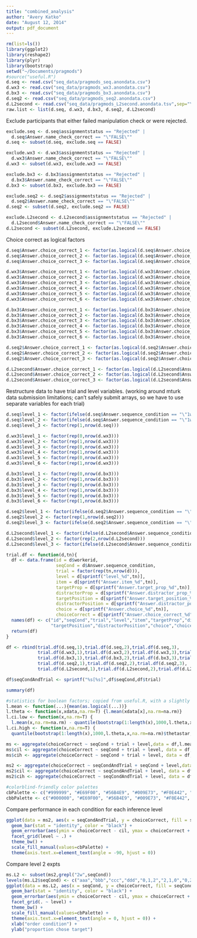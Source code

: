 ```yaml
---
title: "combined_analysis"
author: "Avery Katko"
date: "August 12, 2014"
output: pdf_document
---
```


```r
rm(list=ls())
library(ggplot2)
library(reshape2)
library(plyr)
library(bootstrap)
setwd("~/Documents/pragmods")
#source("useful.R")
d.seq <- read.csv("seq_data/pragmods_seq.anondata.csv")
d.wx3 <- read.csv("seq_data/pragmods_wx3.anondata.csv")
d.bx3 <- read.csv("seq_data/pragmods_bx3.anondata.csv")
d.seq2 <- read.csv("seq_data/pragmods_seq2.anondata.csv")
d.L2second <- read.csv("seq_data/pragmods_L2second.anondata.tsv",sep="\t")
raw.list <- list(d.seq, d.wx3, d.bx3, d.seq2, d.L2second)
```

Exclude participants that either failed manipulation check or were rejected.

```r
exclude.seq <- d.seq$assignmentstatus == "Rejected" |
  d.seq$Answer.name_check_correct == "\"FALSE\""
d.seq <- subset(d.seq, exclude.seq == FALSE)

exclude.wx3 <- d.wx3$assignmentstatus == "Rejected" |
  d.wx3$Answer.name_check_correct == "\"FALSE\""
d.wx3 <- subset(d.wx3, exclude.wx3 == FALSE)

exclude.bx3 <- d.bx3$assignmentstatus == "Rejected" |
  d.bx3$Answer.name_check_correct == "\"FALSE\""
d.bx3 <- subset(d.bx3, exclude.bx3 == FALSE)

exclude.seq2 <- d.seq2$assignmentstatus == "Rejected" |
  d.seq2$Answer.name_check_correct == "\"FALSE\""
d.seq2 <- subset(d.seq2, exclude.seq2 == FALSE)

exclude.L2second <- d.L2second$assignmentstatus == "Rejected" |
  d.L2second$Answer.name_check_correct == "\"FALSE\""
d.L2second <- subset(d.L2second, exclude.L2second == FALSE)
```

Choice correct as logical factors

```r
d.seq$Answer.choice_correct_1 <- factor(as.logical(d.seq$Answer.choice_correct_1))
d.seq$Answer.choice_correct_2 <- factor(as.logical(d.seq$Answer.choice_correct_2))
d.seq$Answer.choice_correct_3 <- factor(as.logical(d.seq$Answer.choice_correct_3))

d.wx3$Answer.choice_correct_1 <- factor(as.logical(d.wx3$Answer.choice_correct_1))
d.wx3$Answer.choice_correct_2 <- factor(as.logical(d.wx3$Answer.choice_correct_2))
d.wx3$Answer.choice_correct_3 <- factor(as.logical(d.wx3$Answer.choice_correct_3))
d.wx3$Answer.choice_correct_4 <- factor(as.logical(d.wx3$Answer.choice_correct_4))
d.wx3$Answer.choice_correct_5 <- factor(as.logical(d.wx3$Answer.choice_correct_5))
d.wx3$Answer.choice_correct_6 <- factor(as.logical(d.wx3$Answer.choice_correct_6))

d.bx3$Answer.choice_correct_1 <- factor(as.logical(d.bx3$Answer.choice_correct_1))
d.bx3$Answer.choice_correct_2 <- factor(as.logical(d.bx3$Answer.choice_correct_2))
d.bx3$Answer.choice_correct_3 <- factor(as.logical(d.bx3$Answer.choice_correct_3))
d.bx3$Answer.choice_correct_4 <- factor(as.logical(d.bx3$Answer.choice_correct_4))
d.bx3$Answer.choice_correct_5 <- factor(as.logical(d.bx3$Answer.choice_correct_5))
d.bx3$Answer.choice_correct_6 <- factor(as.logical(d.bx3$Answer.choice_correct_6))

d.seq2$Answer.choice_correct_1 <- factor(as.logical(d.seq2$Answer.choice_correct_1))
d.seq2$Answer.choice_correct_2 <- factor(as.logical(d.seq2$Answer.choice_correct_2))
d.seq2$Answer.choice_correct_3 <- factor(as.logical(d.seq2$Answer.choice_correct_3))

d.L2second$Answer.choice_correct_1 <- factor(as.logical(d.L2second$Answer.choice_correct_1))
d.L2second$Answer.choice_correct_2 <- factor(as.logical(d.L2second$Answer.choice_correct_2))
d.L2second$Answer.choice_correct_3 <- factor(as.logical(d.L2second$Answer.choice_correct_3))
```

Restructure data to have trial and level variables. (working around mturk data submission limitations; can't safely submit arrays, so we have to use separate variables for each trial)

```r
d.seq$level_1 <- factor(ifelse(d.seq$Answer.sequence_condition == "\"1w0w1b\"",1,0))
d.seq$level_2 <- factor(ifelse(d.seq$Answer.sequence_condition == "\"1w0w1b\"",0,1))
d.seq$level_3 <- factor(rep(1,nrow(d.seq)))

d.wx3$level_1 <- factor(rep(0,nrow(d.wx3)))
d.wx3$level_2 <- factor(rep(1,nrow(d.wx3)))
d.wx3$level_3 <- factor(rep(0,nrow(d.wx3)))
d.wx3$level_4 <- factor(rep(1,nrow(d.wx3)))
d.wx3$level_5 <- factor(rep(0,nrow(d.wx3)))
d.wx3$level_6 <- factor(rep(1,nrow(d.wx3)))

d.bx3$level_1 <- factor(rep(0,nrow(d.bx3)))
d.bx3$level_2 <- factor(rep(1,nrow(d.bx3)))
d.bx3$level_3 <- factor(rep(0,nrow(d.bx3)))
d.bx3$level_4 <- factor(rep(1,nrow(d.bx3)))
d.bx3$level_5 <- factor(rep(0,nrow(d.bx3)))
d.bx3$level_6 <- factor(rep(1,nrow(d.bx3)))

d.seq2$level_1 <- factor(ifelse(d.seq2$Answer.sequence_condition == "\"0w1w2w\"",0,2))
d.seq2$level_2 <- factor(rep(1,nrow(d.seq2)))
d.seq2$level_3 <- factor(ifelse(d.seq2$Answer.sequence_condition == "\"0w1w2w\"",2,0))

d.L2second$level_1 <- factor(ifelse(d.L2second$Answer.sequence_condition == "\"0w2w1w\"",0,1))
d.L2second$level_2 <- factor(rep(2,nrow(d.L2second)))
d.L2second$level_3 <- factor(ifelse(d.L2second$Answer.sequence_condition == "\"0w2w1w\"",1,0))

trial.df <- function(d,tn){
  df <- data.frame(id = d$workerid,
                   seqCond = d$Answer.sequence_condition,
                   trial = factor(rep(tn,nrow(d))),
                   level = d[sprintf("level_%d",tn)],
                   item = d[sprintf("Answer.item_%d",tn)],
                   targetProp = d[sprintf("Answer.target_prop_%d",tn)],
                   distractorProp = d[sprintf("Answer.distractor_prop_%d",tn)],
                   targetPosition = d[sprintf("Answer.target_position_%d",tn)],
                   distractorPosition = d[sprintf("Answer.distractor_position_%d",tn)],
                   choice = d[sprintf("Answer.choice_%d",tn)],
                   choiceCorrect = d[sprintf("Answer.choice_correct_%d",tn)])
  names(df) <- c("id","seqCond","trial","level","item","targetProp","distractorProp",
                 "targetPosition","distractorPosition","choice","choiceCorrect")
  return(df)
}

df <- rbind(trial.df(d.seq,1),trial.df(d.seq,2),trial.df(d.seq,3),
            trial.df(d.wx3,1),trial.df(d.wx3,2),trial.df(d.wx3,3),trial.df(d.wx3,4),trial.df(d.wx3,5),trial.df(d.wx3,6),
            trial.df(d.bx3,1),trial.df(d.bx3,2),trial.df(d.bx3,3),trial.df(d.bx3,4),trial.df(d.bx3,5),trial.df(d.bx3,6),
            trial.df(d.seq2,1),trial.df(d.seq2,2),trial.df(d.seq2,3),
            trial.df(d.L2second,1),trial.df(d.L2second,2),trial.df(d.L2second,3))

df$seqCondAndTrial <- sprintf("%s[%s]",df$seqCond,df$trial)

summary(df)
```

```r
#statistics for boolean factors; copied from useful.R, with a slightly different mean function to work with the choiceCorrect factor
l.mean <- function(...){mean(as.logical(...))}
l.theta <- function(x,xdata,na.rm=T) {l.mean(xdata[x],na.rm=na.rm)}
l.ci.low <- function(x,na.rm=T) {
  l.mean(x,na.rm=na.rm) - quantile(bootstrap(1:length(x),1000,l.theta,x,na.rm=na.rm)$thetastar,.025,na.rm=na.rm)}
l.ci.high <- function(x,na.rm=T) {
  quantile(bootstrap(1:length(x),1000,l.theta,x,na.rm=na.rm)$thetastar,.975,na.rm=na.rm) - l.mean(x,na.rm=na.rm)}

ms <- aggregate(choiceCorrect ~ seqCond + trial + level,data = df,l.mean)
ms$cil <- aggregate(choiceCorrect ~ seqCond + trial + level, data = df, l.ci.low)$choiceCorrect
ms$cih <- aggregate(choiceCorrect ~ seqCond + trial + level, data = df, l.ci.high)$choiceCorrect

ms2 <- aggregate(choiceCorrect ~ seqCondAndTrial + seqCond + level,data = df,l.mean)
ms2$cil <- aggregate(choiceCorrect ~ seqCondAndTrial + level, data = df, l.ci.low)$choiceCorrect
ms2$cih <- aggregate(choiceCorrect ~ seqCondAndTrial + level, data = df, l.ci.high)$choiceCorrect

#colorblind-friendly color palettes
cbPalette <- c("#999999", "#E69F00", "#56B4E9", "#009E73", "#F0E442", "#0072B2", "#D55E00", "#CC79A7")
cbbPalette <- c("#000000", "#E69F00", "#56B4E9", "#009E73", "#F0E442", "#0072B2", "#D55E00", "#CC79A7")
```

Compare performance in each condition for each inference level

```r
ggplot(data = ms2, aes(x = seqCondAndTrial, y = choiceCorrect, fill = seqCond)) +
  geom_bar(stat = "identity", color = "black") +
  geom_errorbar(aes(ymin = choiceCorrect - cil, ymax = choiceCorrect + cih), width = 0.2) +
  facet_grid(level ~ .) +
  theme_bw() +
  scale_fill_manual(values=cbPalette) +
  theme(axis.text.x=element_text(angle = -90, hjust = 0))
```

Compare level 2 expts

```r
ms.L2 <- subset(ms2,grepl("2w",seqCond))
levels(ms.L2$seqCond) <- c("aaa","bbb","ccc","ddd","0,1,2","2,1,0","0,2,1","1,2,0")
ggplot(data = ms.L2, aes(x = seqCond, y = choiceCorrect, fill = seqCond)) +
  geom_bar(stat = "identity", color = "black") +
  geom_errorbar(aes(ymin = choiceCorrect - cil, ymax = choiceCorrect + cih), width = 0.2) +
  facet_grid(. ~ level) +
  theme_bw() +
  scale_fill_manual(values=cbPalette) +
  theme(axis.text.x=element_text(angle = 0, hjust = 0)) +
  xlab("order condition") +
  ylab("proportion chose target")
```
